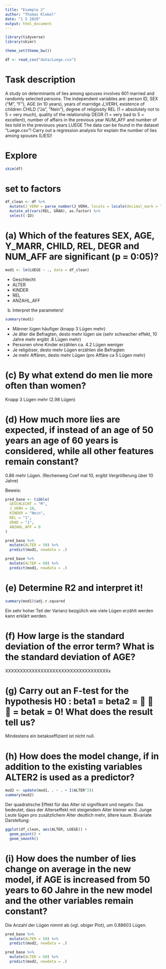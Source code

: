 ```yaml
---
title: "Example 2"
author: "Thomas Klebel"
date: "1 5 2020"
output: html_document
---
```


```r
library(tidyverse)
library(skimr)

theme_set(theme_bw())

df <- read_csv("data/Luege.csv")
```


# Task description
A study on determinants of lies among spouses involves 601 married and randomly selected
persons. The independent variables are: person ID, SEX (“M”, “F”), AGE (in 10 years), years
of marridge J_VERH, existence of children CHILD (“Ja”, “Nein”), degree of religiosity REL
(1 = absolutely not to 5 = very much), quality of the relationship DEGR (1 = very bad to 5
= excellent), number of affairs in the previous year NUM_AFF and number of lies told in the
previouos years LUEGE The data can be found in the dataset “Luege.csv”!
Carry out a regression analysis for explain the number of lies among spouses (LIES)!


# Explore
```r
skim(df)
```

# set to factors
```r
df_clean <- df %>% 
  mutate(J_VERH = parse_number(J_VERH, locale = locale(decimal_mark = ","))) %>% 
  mutate_at(vars(REL, GRAD), as.factor) %>% 
  select(-ID)
```




# (a) Which of the features SEX, AGE, Y_MARR, CHILD, REL, DEGR and NUM_AFF are significant (p = 0:05)?
```r
mod1 <- lm(LUEGE ~ ., data = df_clean)
```

- Geschlecht
- ALTER
- KINDER
- REL
- ANZAHL_AFF


(b) Interpret the parameters!
```r
summary(mod1)
```
- Männer lügen häufiger (knapp 3 Lügen mehr)
- Je älter die Befragten, desto mehr lügen sie (sehr schwacher effekt, 10 Jahre 
mehr ergibt .8 Lügen mehr)
- Personen ohne Kinder erzählen ca. 4.2 Lügen weniger
- Je religiöser, desto mehr Lügen erzählen die Befragten
- Je mehr Affären, desto mehr Lügen (pro Affäre ca 5 Lügen mehr)


# (c) By what extend do men lie more often than women?
Knapp 3 Lügen mehr (2.98 Lügen)

# (d) How much more lies are expected, if instead of an age of 50 years an age of 60 years is considered, while all other features remain constant?
0.86 mehr Lügen. (Rechenweg Coef mal 10, ergibt Vergrößerung über 10 Jahre)

Beweis:
```r
pred_base <- tibble(
  GESCHLECHT = "M",
  J_VERH = 10,
  KINDER = "Nein",
  REL = "1",
  GRAD = "1",
  ANZAHL_AFF = 0
)

pred_base %>% 
  mutate(ALTER = 50) %>% 
  predict(mod1, newdata = .)

pred_base %>% 
  mutate(ALTER = 60) %>% 
  predict(mod1, newdata = .)
```




# (e) Determine R2 and interpret it!
```r
summary(mod1)$adj.r.squared
```
Ein sehr hoher Teil der Varianz bezgülich wie viele Lügen erzählt werden kann 
erklärt werden.

# (f) How large is the standard deviation of the error term? What is the standard deviation of AGE?
XXXXXXXXXXXXXXXXXXXXXXXXXXXXXXXXXXXx


# (g) Carry out an F-test for the hypothesis H0 : beta1 = beta2 =    = betak = 0! What does the result tell us?
Mindestens ein betakoeffizient ist nicht null.

# (h) How does the model change, if in addition to the existing variables ALTER2 is used as a predictor?
```r
mod2 <- update(mod1, . ~ . + I(ALTER^2))
summary(mod2)
```

Der quadratische Effekt für das Alter ist signifikant und negativ. Das bedeutet,
dass der Alterseffekt mit steigendem Alter kleiner wird. Junge Leute lügen
pro zusätzlichem Alter deutlich mehr, ältere kaum. Bivariate Darstellung:

```r
ggplot(df_clean, aes(ALTER, LUEGE)) +
  geom_point() +
  geom_smooth()
```



# (i) How does the number of lies change on average in the new model, if AGE is increased from 50 years to 60 Jahre in the new model and the other variables remain constant?
Die Anzahl der Lügen nimmt ab (vgl. obiger Plot), um 0.88603 Lügen.
```r
pred_base %>% 
  mutate(ALTER = 50) %>% 
  predict(mod2, newdata = .)

pred_base %>% 
  mutate(ALTER = 60) %>% 
  predict(mod2, newdata = .)
```



